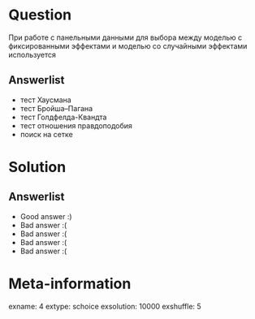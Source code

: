 Question
========
При работе с панельными данными для выбора между моделью с фиксированными эффектами и моделью со случайными эффектами используется


Answerlist
----------
*  тест Хаусмана
*  тест Бройша–Пагана
*  тест Голдфелда-Квандта
*  тест отношения правдоподобия
*  поиск на сетке

Solution
========

Answerlist
----------
*  Good answer :)
*  Bad answer :(
*  Bad answer :(
*  Bad answer :(
*  Bad answer :(

Meta-information
================
exname: 4
extype: schoice
exsolution: 10000
exshuffle: 5
